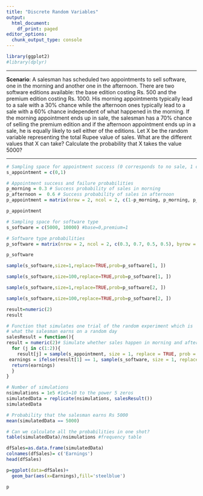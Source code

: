---
title: "Discrete Random Variables"
output:
  html_document:
    df_print: paged
editor_options:
  chunk_output_type: console
---

```{r}
library(ggplot2)
#library(dplyr)
```

---

**Scenario**: A salesman has scheduled two appointments to sell software, one in the morning and another one in the afternoon. There are two software editions available: the base edition costing Rs. 500 and the premium edition costing Rs. 1000. His morning appointments typically lead to a sale with a 30% chance while the afternoon ones typically lead to a sale with a 60% chance independent of what happened in the morning. If the morning appointment ends up in sale, the salesman has a 70% chance of selling the premium edition and if the afternoon appointment ends up in a sale, he is equally likely to sell either of the editions. Let X be the random variable representing the total Rupee value of sales. What are the different values that X can take? Calculate the probability that X takes the value 5000?

---


```{r}
# Sampling space for appointment success (0 corresponds to no sale, 1 corresponds to a sale)
s_appointment = c(0,1)

# Appointment success and failure probabilities
p_morning = 0.3 # Success probability of sales in morning
p_afternoon =  0.6 # Success probability of sales in afternoon
p_appointment = matrix(nrow = 2, ncol = 2, c(1-p_morning, p_morning, p_afternoon, 1-p_afternoon), byrow = TRUE)
```

```{r}
p_appointment
```

```{r}
# Sampling space for software type
s_software = c(5000, 10000) #base=0,premium=1

# Software type probabilities
p_software = matrix(nrow = 2, ncol = 2, c(0.3, 0.7, 0.5, 0.5), byrow = TRUE)
```

```{r}
p_software
```

```{r}
sample(s_software,size=1,replace=TRUE,prob=p_software[1, ])
```

```{r}
sample(s_software,size=100,replace=TRUE,prob=p_software[1, ])
```

```{r}
sample(s_software,size=1,replace=TRUE,prob=p_software[2, ])
```

```{r}
sample(s_software,size=100,replace=TRUE,prob=p_software[2, ])
```

```{r}
result=numeric(2)
result
```

```{r}
# Function that simulates one trial of the random experiment which is
# what the salesman earns on a random day
salesResult = function(){
result = numeric(2)# Simulate whether sales happen in morning and afternoon appointments
  for (j in c(1:2)){
    result[j] = sample(s_appointment, size = 1, replace = TRUE, prob = p_appointment[j, ])
 earnings = ifelse(result[1] == 1, sample(s_software, size = 1, replace = TRUE, prob = p_software[1, ]), 0) + ifelse(result[2] == 1, sample(s_software, size = 1, replace = TRUE, prob = p_software[2, ]),0)
  return(earnings)
  }
}
```

```{r}
# Number of simulations
nsimulations = 1e5 #1e5=10 to the power 5 zeros
simulatedData = replicate(nsimulations, salesResult())
simulatedData
```


```{r}
# Probability that the salesman earns Rs 5000
mean(simulatedData == 5000)

# Can we calculate all the probabilities in one shot?
table(simulatedData)/nsimulations #frequency table
```

```{r}
dfSales=as.data.frame(simulatedData)
colnames(dfSales)= c('Earnings')
head(dfSales)
```

```{r}
p=ggplot(data=dfSales)+
  geom_bar(aes(x=Earnings),fill='steelblue')
```

```{r}
p
```


